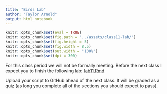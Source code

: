```yaml
---
title: "Birds Lab"
author: "Taylor Arnold"
output: html_notebook
---
```


```r
knitr::opts_chunk$set(eval = TRUE)
knitr::opts_chunk$set(fig.path = "../assets/class11-lab/")
knitr::opts_chunk$set(fig.height = 5)
knitr::opts_chunk$set(fig.width = 8.5)
knitr::opts_chunk$set(out.width = "100%")
knitr::opts_chunk$set(dpi = 300)
```

For this class period we will not be formally meeting. Before the next class
I expect you to finish the following lab:
<a href="https://raw.githubusercontent.com/statsmaths/stat209/master/labs/lab11.Rmd" download="lab11.Rmd" target="_blank">lab11.Rmd</a>

Upload your script to GitHub ahead of the next class. It will be graded as
a quiz (as long you complete all of the sections you should expect to pass).


